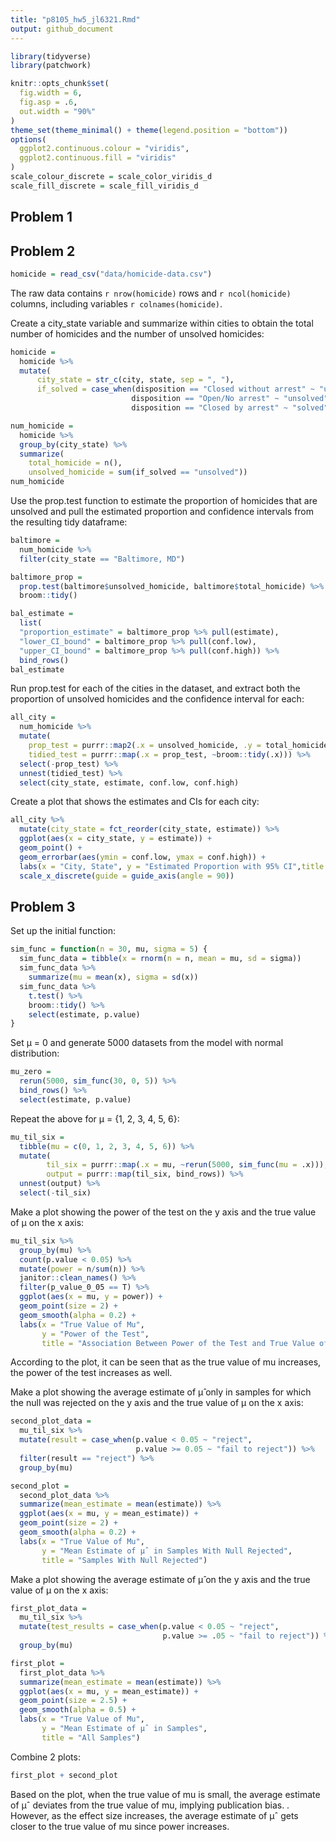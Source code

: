 ```yaml
---
title: "p8105_hw5_jl6321.Rmd"
output: github_document
---
```


```r
library(tidyverse)
library(patchwork)

knitr::opts_chunk$set(
  fig.width = 6,
  fig.asp = .6,
  out.width = "90%"
)
theme_set(theme_minimal() + theme(legend.position = "bottom"))
options(
  ggplot2.continuous.colour = "viridis",
  ggplot2.continuous.fill = "viridis"
)
scale_colour_discrete = scale_color_viridis_d
scale_fill_discrete = scale_fill_viridis_d
```


## Problem 1



## Problem 2

```r
homicide = read_csv("data/homicide-data.csv")
```

The raw data contains `r nrow(homicide)` rows and `r ncol(homicide)` columns, including variables `r colnames(homicide)`. 

Create a city_state variable and summarize within cities to obtain the total number of homicides and the number of unsolved homicides: 

```r
homicide = 
  homicide %>% 
  mutate(
      city_state = str_c(city, state, sep = ", "),
      if_solved = case_when(disposition == "Closed without arrest" ~ "unsolved", 
                           disposition == "Open/No arrest" ~ "unsolved", 
                           disposition == "Closed by arrest" ~ "solved"))

num_homicide = 
  homicide %>% 
  group_by(city_state) %>% 
  summarize(
    total_homicide = n(), 
    unsolved_homicide = sum(if_solved == "unsolved")) 
num_homicide
```

Use the prop.test function to estimate the proportion of homicides that are unsolved and pull the estimated proportion and confidence intervals from the resulting tidy dataframe: 

```r
baltimore = 
  num_homicide %>% 
  filter(city_state == "Baltimore, MD") 

baltimore_prop = 
  prop.test(baltimore$unsolved_homicide, baltimore$total_homicide) %>% 
  broom::tidy()

bal_estimate = 
  list(
  "proportion_estimate" = baltimore_prop %>% pull(estimate), 
  "lower_CI_bound" = baltimore_prop %>% pull(conf.low), 
  "upper_CI_bound" = baltimore_prop %>% pull(conf.high)) %>% 
  bind_rows()
bal_estimate
```

Run prop.test for each of the cities in the dataset, and extract both the proportion of unsolved homicides and the confidence interval for each: 

```r
all_city = 
  num_homicide %>% 
  mutate(
    prop_test = purrr::map2(.x = unsolved_homicide, .y = total_homicide,  ~prop.test(x = .x, n = .y)), 
    tidied_test = purrr::map(.x = prop_test, ~broom::tidy(.x))) %>% 
  select(-prop_test) %>% 
  unnest(tidied_test) %>% 
  select(city_state, estimate, conf.low, conf.high) 
```

Create a plot that shows the estimates and CIs for each city: 

```r
all_city %>% 
  mutate(city_state = fct_reorder(city_state, estimate)) %>% 
  ggplot(aes(x = city_state, y = estimate)) +
  geom_point() + 
  geom_errorbar(aes(ymin = conf.low, ymax = conf.high)) + 
  labs(x = "City, State", y = "Estimated Proportion with 95% CI",title = "Unsolved Homicides") + 
  scale_x_discrete(guide = guide_axis(angle = 90)) 
```


## Problem 3

Set up the initial function: 

```r
sim_func = function(n = 30, mu, sigma = 5) {
  sim_func_data = tibble(x = rnorm(n = n, mean = mu, sd = sigma)) 
  sim_func_data %>% 
    summarize(mu = mean(x), sigma = sd(x))
  sim_func_data %>% 
    t.test() %>% 
    broom::tidy() %>% 
    select(estimate, p.value)
}
```

Set μ = 0 and generate 5000 datasets from the model with normal distribution: 

```r
mu_zero = 
  rerun(5000, sim_func(30, 0, 5)) %>% 
  bind_rows() %>% 
  select(estimate, p.value) 
```

Repeat the above for μ = {1, 2, 3, 4, 5, 6}: 

```r
mu_til_six = 
  tibble(mu = c(0, 1, 2, 3, 4, 5, 6)) %>% 
  mutate(
        til_six = purrr::map(.x = mu, ~rerun(5000, sim_func(mu = .x))), 
        output = purrr::map(til_six, bind_rows)) %>% 
  unnest(output) %>% 
  select(-til_six)
```

Make a plot showing the power of the test on the y axis and the true value of μ on the x axis: 

```r
mu_til_six %>% 
  group_by(mu) %>% 
  count(p.value < 0.05) %>% 
  mutate(power = n/sum(n)) %>% 
  janitor::clean_names() %>% 
  filter(p_value_0_05 == T) %>% 
  ggplot(aes(x = mu, y = power)) + 
  geom_point(size = 2) + 
  geom_smooth(alpha = 0.2) + 
  labs(x = "True Value of Mu", 
       y = "Power of the Test", 
       title = "Association Between Power of the Test and True Value of Mu")

```

According to the plot, it can be seen that as the true value of mu increases, the power of the test increases as well. 

Make a plot showing the average estimate of μ̂ only in samples for which the null was rejected on the y axis and the true value of μ on the x axis: 

```r
second_plot_data = 
  mu_til_six %>% 
  mutate(result = case_when(p.value < 0.05 ~ "reject", 
                            p.value >= 0.05 ~ "fail to reject")) %>% 
  filter(result == "reject") %>% 
  group_by(mu) 

second_plot = 
  second_plot_data %>% 
  summarize(mean_estimate = mean(estimate)) %>% 
  ggplot(aes(x = mu, y = mean_estimate)) + 
  geom_point(size = 2) + 
  geom_smooth(alpha = 0.2) + 
  labs(x = "True Value of Mu", 
       y = "Mean Estimate of μˆ in Samples With Null Rejected", 
       title = "Samples With Null Rejected") 
```

Make a plot showing the average estimate of μ̂ on the y axis and the true value of μ on the x axis: 

```r
first_plot_data = 
  mu_til_six %>% 
  mutate(test_results = case_when(p.value < 0.05 ~ "reject", 
                                  p.value >= .05 ~ "fail to reject")) %>% 
  group_by(mu)

first_plot = 
  first_plot_data %>% 
  summarize(mean_estimate = mean(estimate)) %>% 
  ggplot(aes(x = mu, y = mean_estimate)) + 
  geom_point(size = 2.5) + 
  geom_smooth(alpha = 0.5) + 
  labs(x = "True Value of Mu", 
       y = "Mean Estimate of μˆ in Samples", 
       title = "All Samples")
```

Combine 2 plots: 

```r
first_plot + second_plot
```

Based on the plot, when the true value of mu is small, the average estimate of μˆ deviates from the true value of mu, implying publication bias. . However, as the effect size increases, the average estimate of μˆ gets closer to the true value of mu since power increases. 

